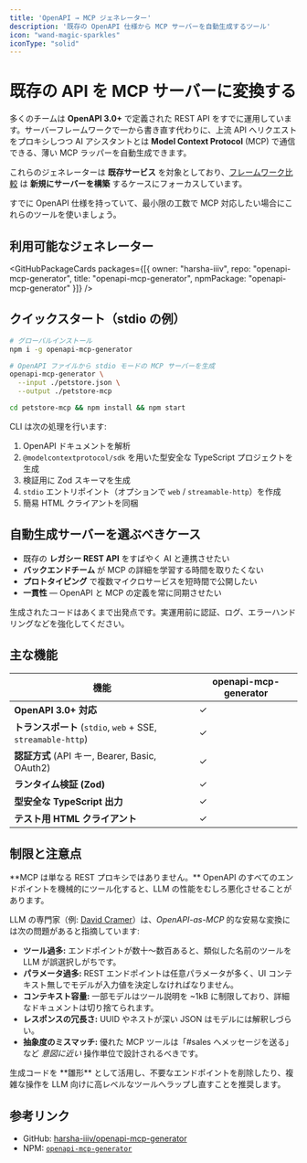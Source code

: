 ```yaml
---
title: 'OpenAPI → MCP ジェネレーター'
description: '既存の OpenAPI 仕様から MCP サーバーを自動生成するツール'
icon: "wand-magic-sparkles"
iconType: "solid"
---
```



# <Icon icon="wand-magic-sparkles" iconType="solid" color="#8B5CF6" /> 既存の API を MCP サーバーに変換する

多くのチームは **OpenAPI 3.0+** で定義された REST API をすでに運用しています。サーバーフレームワークで一から書き直す代わりに、上流 API へリクエストをプロキシしつつ AI アシスタントとは **Model Context Protocol** (MCP) で通信できる、薄い MCP ラッパーを自動生成できます。

これらのジェネレーターは **既存サービス** を対象としており、[フレームワーク比較](./comparison) は **新規にサーバーを構築** するケースにフォーカスしています。

<Callout type="info">
  <Icon icon="circle-info" iconType="solid" /> すでに OpenAPI 仕様を持っていて、最小限の工数で MCP 対応したい場合にこれらのツールを使いましょう。
</Callout>

## <Icon icon="toolbox" iconType="solid" /> 利用可能なジェネレーター

<GitHubPackageCards 
  packages={[{
    owner: "harsha-iiiv",
    repo: "openapi-mcp-generator",
    title: "openapi-mcp-generator",
    npmPackage: "openapi-mcp-generator"
  }]}
/>

## <Icon icon="rocket" iconType="solid" /> クイックスタート（stdio の例）

```bash
# グローバルインストール
npm i -g openapi-mcp-generator

# OpenAPI ファイルから stdio モードの MCP サーバーを生成
openapi-mcp-generator \
  --input ./petstore.json \
  --output ./petstore-mcp

cd petstore-mcp && npm install && npm start
```

CLI は次の処理を行います:

1. OpenAPI ドキュメントを解析
2. `@modelcontextprotocol/sdk` を用いた型安全な TypeScript プロジェクトを生成
3. 検証用に Zod スキーマを生成
4. `stdio` エントリポイント（オプションで `web` / `streamable-http`）を作成
5. 簡易 HTML クライアントを同梱

## <Icon icon="check-circle" iconType="solid" color="#10B981" /> 自動生成サーバーを選ぶべきケース

- 既存の **レガシー REST API** をすばやく AI と連携させたい
- **バックエンドチーム** が MCP の詳細を学習する時間を取りたくない
- **プロトタイピング** で複数マイクロサービスを短時間で公開したい
- **一貫性** — OpenAPI と MCP の定義を常に同期させたい

<Warning>
  生成されたコードはあくまで出発点です。実運用前に認証、ログ、エラーハンドリングなどを強化してください。
</Warning>

## <Icon icon="chart-bar" iconType="solid" /> 主な機能

| 機能 | openapi-mcp-generator |
|------|----------------------|
| **OpenAPI 3.0+ 対応** | ✓ |
| **トランスポート** (`stdio`, `web` + SSE, `streamable-http`) | ✓ |
| **認証方式** (API キー, Bearer, Basic, OAuth2) | ✓ |
| **ランタイム検証 (Zod)** | ✓ |
| **型安全な TypeScript 出力** | ✓ |
| **テスト用 HTML クライアント** | ✓ |

## <Icon icon="exclamation-triangle" iconType="solid" color="#F97316" /> 制限と注意点

<Callout type="warning">
  <Icon icon="triangle-exclamation" iconType="solid" /> **MCP は単なる REST プロキシではありません。** OpenAPI のすべてのエンドポイントを機械的にツール化すると、LLM の性能をむしろ悪化させることがあります。
</Callout>

LLM の専門家（例: [David Cramer](https://x.com/zeeg/status/1913289979368796671)）は、*OpenAPI-as-MCP* 的な安易な変換には次の問題があると指摘しています:

- **ツール過多:** エンドポイントが数十〜数百あると、類似した名前のツールを LLM が誤選択しがちです。
- **パラメータ過多:** REST エンドポイントは任意パラメータが多く、UI コンテキスト無しでモデルが入力値を決定しなければなりません。
- **コンテキスト容量:** 一部モデルはツール説明を ~1kB に制限しており、詳細なドキュメントは切り捨てられます。
- **レスポンスの冗長さ:** UUID やネストが深い JSON はモデルには解釈しづらい。
- **抽象度のミスマッチ:** 優れた MCP ツールは「#sales へメッセージを送る」など *意図に近い* 操作単位で設計されるべきです。

<Tip>
  生成コードを **雛形** として活用し、不要なエンドポイントを削除したり、複雑な操作を LLM 向けに高レベルなツールへラップし直すことを推奨します。
</Tip>

## <Icon icon="link" iconType="solid" /> 参考リンク

- GitHub: [harsha-iiiv/openapi-mcp-generator](https://github.com/harsha-iiiv/openapi-mcp-generator)
- NPM: [`openapi-mcp-generator`](https://www.npmjs.com/package/openapi-mcp-generator) 